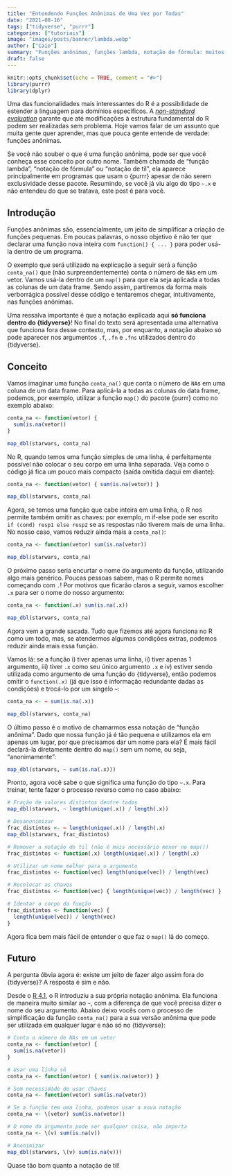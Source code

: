 ```yaml
---
title: "Entendendo Funções Anônimas de Uma Vez por Todas"
date: "2021-08-16"
tags: ["tidyverse", "purrr"]
categories: ["tutoriais"]
image: "images/posts/banner/lambda.webp"
author: ["Caio"]
summary: "Funções anônimas, funções lambda, notação de fórmula: muitos nomes para uma coisa que pouca gente entende"
draft: false
---
```


```r
knitr::opts_chunk$set(echo = TRUE, comment = "#>")
library(purrr)
library(dplyr)
```

Uma das funcionalidades mais interessantes do R é a possibilidade de estender a
linguagem para domínios específicos. A
[_non-standard evaluation_](https://blog.curso-r.com/posts/2021-07-27-rlang-para-filhotes/)
garante que até modificações à estrutura fundamental do R podem ser realizadas
sem problema. Hoje vamos falar de um assunto que muita gente quer aprender,
mas que pouca gente entende de verdade: funções anônimas.

Se você não souber o que é uma função anônima, pode ser que você conheça esse
conceito por outro nome. Também chamada de "função lambda", "notação de fórmula"
ou "notação de til", ela aparece principalmente em programas que usam o {purrr}
apesar de não serem exclusividade desse pacote. Resumindo, se você já viu algo
do tipo `~.x` e não entendeu do que se tratava, este post é para você.

## Introdução

Funções anônimas são, essencialmente, um jeito de simplificar a criação de
funções pequenas. Em poucas palavras, o nosso objetivo é não ter que declarar
uma função nova inteira com `function() { ... }` para poder usá-la dentro de
um programa.

O exemplo que será utilizado na explicação a seguir será a função `conta_na()`
que (não surpreendentemente) conta o número de `NA`s em um vetor. Vamos usá-la
dentro de um `map()` para que ela seja aplicada a todas as colunas de um data
frame. Sendo assim, partiremos da forma mais verborrágica possível desse código
e tentaremos chegar, intuitivamente, nas funções anônimas.

Uma ressalva importante é que a notação explicada aqui **só funciona dentro do
{tidyverse}**! No final do texto será apresentada uma alternativa que funciona
fora desse contexto, mas, por enquanto, a notação abaixo só pode aparecer nos
argumentos `.f`, `.fn` e `.fns` utilizados dentro do {tidyverse}.

## Conceito

Vamos imaginar uma função `conta_na()` que conta o número de `NA`s em uma coluna
de um data frame. Para aplicá-la a todas as colunas do data frame, podemos, por
exemplo, utilizar a função `map()` do pacote {purrr} como no exemplo abaixo:

```r
conta_na <- function(vetor) {
  sum(is.na(vetor))
}

map_dbl(starwars, conta_na)
```

No R, quando temos uma função simples de uma linha, é perfeitamente possível
não colocar o seu corpo em uma linha separada. Veja como o código já fica um
pouco mais compacto (saída omitida daqui em diante):

```r
conta_na <- function(vetor) { sum(is.na(vetor)) }

map_dbl(starwars, conta_na)
```

Agora, se temos uma função que cabe inteira em uma linha, o R nos permite também
omitir as chaves: por exemplo, m if-else pode ser escrito
`if (cond) resp1 else resp2` se as respostas não tiverem mais de uma linha. No
nosso caso, vamos reduzir ainda mais a `conta_na()`:

```r
conta_na <- function(vetor) sum(is.na(vetor))

map_dbl(starwars, conta_na)
```

O próximo passo seria encurtar o nome do argumento da função, utilizando algo
mais genérico. Poucas pessoas sabem, mas o R permite nomes começando com `.`!
Por motivos que ficarão claros a seguir, vamos escolher `.x` para ser o nome do
nosso argumento:

```r
conta_na <- function(.x) sum(is.na(.x))

map_dbl(starwars, conta_na)
```

Agora vem a grande sacada. Tudo que fizemos até agora funciona no R como um
todo, mas, se atendermos algumas condições extras, podemos reduzir ainda mais
essa função.

Vamos lá: se a função i) tiver apenas uma linha, ii) tiver apenas 1 argumento,
iii) tiver `.x` como seu único argumento `.x` e iv) estiver sendo utilizada como
argumento de uma função do {tidyverse}, então podemos omitir o `function(.x)`
(já que isso é informação redundante dadas as condições) e trocá-lo por um
singelo `~`:

```r
conta_na <- ~ sum(is.na(.x))

map_dbl(starwars, conta_na)
```

O último passo é o motivo de chamarmos essa notação de "função anônima". Dado
que nossa função já é tão pequena e utilizamos ela em apenas um lugar, por que
precisamos dar um nome para ela? É mais fácil declará-la diretamente dentro do
`map()` sem um nome, ou seja, "anonimamente":

```r
map_dbl(starwars, ~ sum(is.na(.x)))
```

Pronto, agora você sabe o que significa uma função do tipo `~.x`. Para treinar,
tente fazer o processo reverso como no caso abaixo:

```r
# Fração de valores distintos dentre todos
map_dbl(starwars, ~ length(unique(.x)) / length(.x))

# Desanonimizar
frac_distintos <- ~ length(unique(.x)) / length(.x)
map_dbl(starwars, frac_distintos)

# Remover a notação de til (não é mais necessário mexer no map())
frac_distintos <- function(.x) length(unique(.x)) / length(.x)

# Utilizar um nome melhor para o argumento
frac_distintos <- function(vec) length(unique(vec)) / length(vec)

# Recolocar as chaves
frac_distintos <- function(vec) { length(unique(vec)) / length(vec) }

# Identar o corpo da função
frac_distintos <- function(vec) {
  length(unique(vec)) / length(vec)
}
```

Agora fica bem mais fácil de entender o que faz o `map()` lá do começo.

## Futuro

A pergunta óbvia agora é: existe um jeito de fazer algo assim fora do
{tidyverse}? A resposta é sim e não.

Desde o
[R 4.1](https://blog.curso-r.com/posts/2021-05-06-o-novo-pipe-esta-chegando/),
o R introduziu a sua própria notação anônima. Ela funciona de maneira muito
similar ao `~`, com a diferença de que você precisa dizer o nome do seu
argumento. Abaixo deixo vocês com o processo de simplificação da função
`conta_na()` para a sua versão anônima que pode ser utilizada em qualquer
lugar e não só no {tidyverse}:

```r
# Conta o número de NAs em um vetor
conta_na <- function(vetor) {
  sum(is.na(vetor))
}

# Usar uma linha só
conta_na <- function(vetor) { sum(is.na(vetor)) }

# Sem necessidade de usar chaves
conta_na <- function(vetor) sum(is.na(vetor))

# Se a função tem uma linha, podemos usar a nova notação
conta_na <- \(vetor) sum(is.na(vetor))

# O nome do argumento pode ser qualquer coisa, não importa
conta_na <- \(v) sum(is.na(v))

# Anonimizar
map_dbl(starwars, \(v) sum(is.na(v)))
```

Quase tão bom quanto a notação de til!
